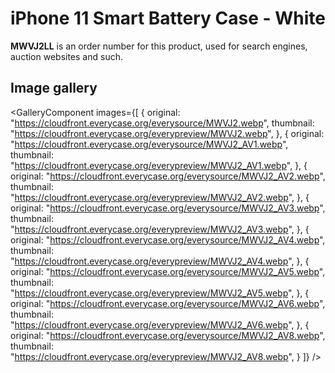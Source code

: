 
# iPhone 11 Smart Battery Case - White

<Callout type='info' emoji='👉🏻'>**MWVJ2LL** is an order number for this product, used for search engines, auction websites and such.</Callout>

## Image gallery

<GalleryComponent
    images={[
      {
        original: "https://cloudfront.everycase.org/everysource/MWVJ2.webp",
        thumbnail: "https://cloudfront.everycase.org/everypreview/MWVJ2.webp",
      },
      {
        original: "https://cloudfront.everycase.org/everysource/MWVJ2_AV1.webp",
        thumbnail: "https://cloudfront.everycase.org/everypreview/MWVJ2_AV1.webp",
      },
      {
        original: "https://cloudfront.everycase.org/everysource/MWVJ2_AV2.webp",
        thumbnail: "https://cloudfront.everycase.org/everypreview/MWVJ2_AV2.webp",
      },
      {
        original: "https://cloudfront.everycase.org/everysource/MWVJ2_AV3.webp",
        thumbnail: "https://cloudfront.everycase.org/everypreview/MWVJ2_AV3.webp",
      },
      {
        original: "https://cloudfront.everycase.org/everysource/MWVJ2_AV4.webp",
        thumbnail: "https://cloudfront.everycase.org/everypreview/MWVJ2_AV4.webp",
      },
      {
        original: "https://cloudfront.everycase.org/everysource/MWVJ2_AV5.webp",
        thumbnail: "https://cloudfront.everycase.org/everypreview/MWVJ2_AV5.webp",
      },
      {
        original: "https://cloudfront.everycase.org/everysource/MWVJ2_AV6.webp",
        thumbnail: "https://cloudfront.everycase.org/everypreview/MWVJ2_AV6.webp",
      },
      {
        original: "https://cloudfront.everycase.org/everysource/MWVJ2_AV8.webp",
        thumbnail: "https://cloudfront.everycase.org/everypreview/MWVJ2_AV8.webp",
      }
    ]}
  />
